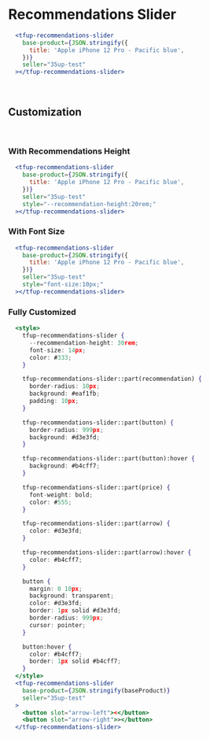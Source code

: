 

# Recommendations Slider

<Story id="recommendations-slider--default" />

```jsx
  <tfup-recommendations-slider
    base-product={JSON.stringify({
      title: 'Apple iPhone 12 Pro - Pacific blue',
    })}
    seller="35up-test"
  ></tfup-recommendations-slider>
```

<br/>

## Customization

<br/>

### With Recommendations Height

<Story id="recommendations-slider--with-recommendations-height" />

```jsx
  <tfup-recommendations-slider
    base-product={JSON.stringify({
      title: 'Apple iPhone 12 Pro - Pacific blue',
    })}
    seller="35up-test"
    style="--recommendation-height:20rem;"
  ></tfup-recommendations-slider>
```

### With Font Size

<Story id="recommendations-slider--with-font-size" />

```jsx
  <tfup-recommendations-slider
    base-product={JSON.stringify({
      title: 'Apple iPhone 12 Pro - Pacific blue',
    })}
    seller="35up-test"
    style="font-size:10px;"
  ></tfup-recommendations-slider>
```

### Fully Customized

<Story id="recommendations-slider--fully-customized" />

```jsx
  <style>
    tfup-recommendations-slider {
      --recommendation-height: 30rem;
      font-size: 14px;
      color: #333;
    }

    tfup-recommendations-slider::part(recommendation) {
      border-radius: 10px;
      background: #eaf1fb;
      padding: 10px;
    }

    tfup-recommendations-slider::part(button) {
      border-radius: 999px;
      background: #d3e3fd;
    }

    tfup-recommendations-slider::part(button):hover {
      background: #b4cff7;
    }

    tfup-recommendations-slider::part(price) {
      font-weight: bold;
      color: #555;
    }

    tfup-recommendations-slider::part(arrow) {
      color: #d3e3fd;
    }

    tfup-recommendations-slider::part(arrow):hover {
      color: #b4cff7;
    }

    button {
      margin: 0 10px;
      background: transparent;
      color: #d3e3fd;
      border: 1px solid #d3e3fd;
      border-radius: 999px;
      cursor: pointer;
    }

    button:hover {
      color: #b4cff7;
      border: 1px solid #b4cff7;
    }
  </style>
  <tfup-recommendations-slider
    base-product={JSON.stringify(baseProduct)}
    seller="35up-test"
  >
    <button slot="arrow-left"><</button>
    <button slot="arrow-right">></button>
  </tfup-recommendations-slider>
```
